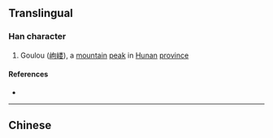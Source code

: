 {{also|嶁}}
{{character info/new}}
==Translingual==

===Han character===
{{Han char|rn=46|rad=山|as=09|sn=12|four=|canj=UFDV|ids=⿰山娄}}

# Goulou ([[岣嵝]]), a [[mountain]] [[peak]] in [[Hunan]] [[province]]

====References====
* {{Han ref|kx=0316.381|hdz=10789.020|uh=5D5D|ud=23901}}

----

==Chinese==
{{zh-see|嶁}}